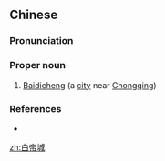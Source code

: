 ==Chinese==
{{zh-forms|type=21}}

===Pronunciation===
{{zh-pron
|m=Báidìchéng
|cat=pn
}}

===Proper noun===
{{zh-proper noun}}

# [[w:Baidicheng|Baidicheng]] (a [[city]] near [[w:Chongqing|Chongqing]])

===References===
* {{pedialite|白帝城|lang=zh}}

[[zh:白帝城]]
